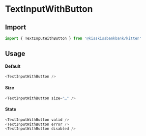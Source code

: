 
<Meta title="Form/TextInputWithButton" component={TextInputWithButton} />

# TextInputWithButton

<Canvas>
  <Story name="Example" story={stories.Default} />
</Canvas>

## Import

```js
import { TextInputWithButton } from '@kisskissbankbank/kitten'
```

## Usage

#### Default

```js
<TextInputWithButton />
```

#### Size

```js
<TextInputWithButton size="…" />
```

#### State

```js
<TextInputWithButton valid />
<TextInputWithButton error />
<TextInputWithButton disabled />
```
